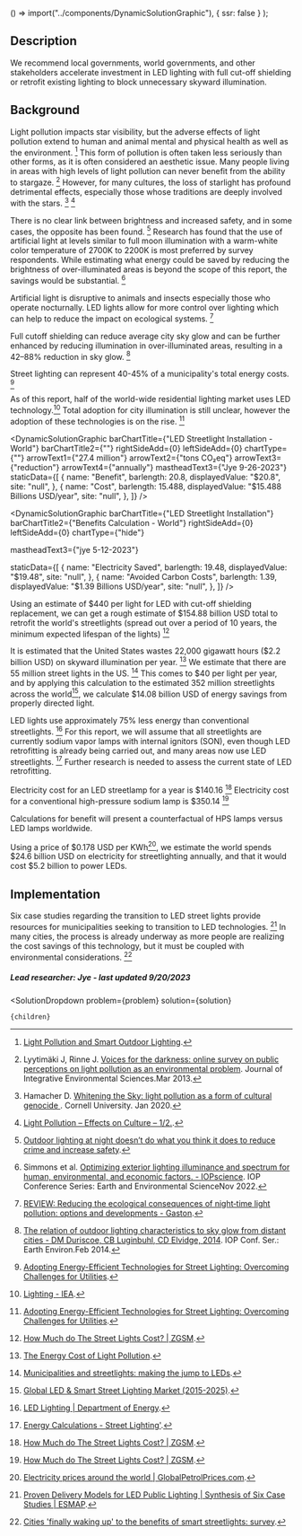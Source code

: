 
  () => import("../components/DynamicSolutionGraphic"),
  { ssr: false }
);


## Description


We recommend local governments, world governments, and other stakeholders accelerate investment in LED lighting with full cut-off shielding or retrofit existing lighting to block unnecessary skyward illumination.


## Background


Light pollution impacts star visibility, but the adverse effects of light pollution extend to human and animal mental and physical health as well as the environment. [^"1"] This form of pollution is often taken less seriously than other forms, as it is often considered an aesthetic issue. Many people living in areas with high levels of light pollution can never benefit from the ability to stargaze. [^"3"] However, for many cultures, the loss of starlight has profound detrimental effects, especially those whose traditions are deeply involved with the stars. [^"2"] [^"9"]


There is no clear link between brightness and increased safety, and in some cases, the opposite has been found. [^"6"] Research has found that the use of artificial light at levels similar to full moon illumination with a warm-white color temperature of 2700K to 2200K is most preferred by survey respondents. While estimating what energy could be saved by reducing the brightness of over-illuminated areas is beyond the scope of this report, the savings would be substantial. [^"4"]


Artificial light is disruptive to animals and insects especially those who operate nocturnally. LED lights allow for more control over lighting which can help to reduce the impact on ecological systems. [^"11"]


Full cutoff shielding can reduce average city sky glow and can be further enhanced by reducing illumination in over-illuminated areas, resulting in a 42–88% reduction in sky glow. [^"5"]


Street lighting can represent 40-45% of a municipality's total energy costs. [^"12"]


As of this report, half of the world-wide residential lighting market uses LED technology.[^"22"] Total adoption for city illumination is still unclear, however the adoption of these technologies is on the rise. [^"12"]


<DynamicSolutionGraphic
  barChartTitle={"LED Streetlight Installation - World"}
  barChartTitle2={""}
  rightSideAdd={0}
  leftSideAdd={0}
  chartType={""}
  arrowText1={"27.4 million"}
  arrowText2={"tons CO₂eq"}
  arrowText3={"reduction"}
  arrowText4={"annually"}
  mastheadText3={"Jye 9-26-2023"}
 staticData={[
    {
      name: "Benefit",
      barlength: 20.8,
      displayedValue: "$20.8",
      site: "null",
    },
        {
      name: "Cost",
      barlength: 15.488,
      displayedValue: "$15.488 Billions USD/year",
      site: "null",
    },
  ]}
/>



<DynamicSolutionGraphic
  barChartTitle={"LED Streetlight Installation"}
  barChartTitle2={"Benefits Calculation - World"}
  rightSideAdd={0}
  leftSideAdd={0}
  chartType={"hide"}

  mastheadText3={"jye 5-12-2023"}
  
  
  staticData={[
    {
      name: "Electricity Saved",
      barlength: 19.48,
      displayedValue: "$19.48",
      site: "null",
    },
    {
      name: "Avoided Carbon Costs",
      barlength: 1.39,
      displayedValue: "$1.39 Billions USD/year",
      site: "null",
    },
  ]}
/>



Using an estimate of $440 per light for LED with cut-off shielding replacement, we can get a rough estimate of $154.88 billion USD total to retrofit the world's streetlights (spread out over a period of 10 years, the minimum expected lifespan of the lights) [^"20"] 


It is estimated that the United States wastes 22,000 gigawatt hours ($2.2 billion USD) on skyward illumination per year. [^"18"] We estimate that there are 55 million street lights in the US. [^"19"] This comes to $40 per light per year, and by applying this calculation to the estimated 352 million streetlights across the world[^"7"], we calculate $14.08 billion USD of energy savings from properly directed light.


LED lights use approximately 75% less energy than conventional streetlights. [^"21"] For this report, we will assume that all streetlights are currently sodium vapor lamps with internal ignitors (SON), even though LED retrofitting is already being carried out, and many areas now use LED streetlights. [^"24"] Further research is needed to assess the current state of LED retrofitting.


Electricity cost for an LED streetlamp for a year is $140.16 [^"20"]
Electricity cost for a conventional high-pressure sodium lamp is $350.14 [^"20"]


Calculations for benefit will present a counterfactual of HPS lamps versus LED lamps worldwide.


Using a price of $0.178 USD per KWh[^"25"], we estimate the world spends $24.6 billion USD on electricity for streetlighting annually, and that it would cost $5.2 billion to power LEDs.





## Implementation


Six case studies regarding the transition to LED street lights provide resources for municipalities seeking to transition to LED technologies. [^"15"] In many cities, the process is already underway as more people are realizing the cost savings of this technology, but it must be coupled with environmental considerations. [^"16"]




##### Lead researcher: Jye - last updated 9/20/2023




[^"1"]:  [Light Pollution and Smart Outdoor Lighting](https://dergipark.org.tr/en/download/article-file/1555622). 
[^"2"]: Hamacher D. [Whitening the Sky: light pollution as a form of cultural genocide ](https://arxiv.org/ftp/arxiv/papers/2001/2001.11527.pdf). Cornell University. Jan 2020.
[^"3"]: Lyytimäki J, Rinne J. [Voices for the darkness: online survey on public perceptions on light pollution as an environmental problem](https://www.tandfonline.com/doi/full/10.1080/1943815X.2013.824487). Journal of Integrative Environmental Sciences.Mar 2013.
[^"4"]: Simmons et al. [Optimizing exterior lighting illuminance and spectrum for human, environmental, and economic factors. - IOPscience](https://iopscience.iop.org/article/10.1088/1755-1315/1099/1/012047). IOP Conference Series: Earth and Environmental ScienceNov 2022.
[^"5"]:  [The relation of outdoor lighting characteristics to sky glow from distant cities - DM Duriscoe, CB Luginbuhl, CD Elvidge, 2014](https://journals.sagepub.com/doi/10.1177/1477153513506729). IOP Conf. Ser.: Earth Environ.Feb 2014.
[^"6"]:  [Outdoor lighting at night doesn’t do what you think it does to reduce crime and increase safety](https://darksky.org/resources/what-is-light-pollution/effects/safety/). 
[^"7"]:  [Global LED & Smart Street Lighting Market (2015-2025)](https://www.prnewswire.com/news-releases/global-led--smart-street-lighting-market-2015-2025-300277486.html). 
[^"8"]:  [United States Census Bureu](https://www.census.gov/). 
[^"9"]:  [Light Pollution – Effects on Culture – 1/2.](https://rasc.ca/sites/default/files/LightPollution-EffectsonCulture.pdf). 
[^"10"]:  [Outdoor lighting at night doesn’t do what you think it does to reduce crime and increase safety](https://darksky.org/resources/what-is-light-pollution/effects/safety/). 
[^"11"]:  [REVIEW: Reducing the ecological consequences of night‐time light pollution: options and developments - Gaston](https://besjournals.onlinelibrary.wiley.com/doi/full/10.1111/j.1365-2664.2012.02212.x). 
[^"12"]:  [Adopting Energy-Efficient Technologies for Street Lighting: Overcoming Challenges for Utilities](https://escholarship.org/content/qt8359x29b/qt8359x29b.pdf?t=p7e214). 
[^"13"]:  [How Long Do LED Street Lights Last - Olympia Lighting, Inc.](https://olympialighting.com/how-long-do-led-street-lights-last/). 
[^"14"]:  [Safe Streets: LA Bureau of Street Lighting](https://lalights.lacity.org/residents/safe_streets.html). 
[^"15"]:  [Proven Delivery Models for LED Public Lighting | Synthesis of Six Case Studies | ESMAP](https://www.esmap.org/node/57252). 
[^"16"]:  [Cities 'finally waking up' to the benefits of smart streetlights: survey](https://www.smartcitiesdive.com/news/survey-smart-streetlights-LED-northeast-group/577227/). 
[^"17"]:  [Population Division |](https://www.un.org/development/desa/pd/). 
[^"18"]:  [The Energy Cost of Light Pollution](https://futurism.com/the-energy-cost-of-light-pollution). 
[^"19"]:  [Municipalities and streetlights: making the jump to LEDs](https://www.eaton.com/tw/en-us/company/news-insights/lighting-resource/trends/municipalities-and-streetlights-making-the-jump-to-leds.html). 
[^"20"]:  [How Much do The Street Lights Cost? | ZGSM](https://www.zgsm-china.com/blog/how-much-do-the-street-lights-cost.html). 
[^"21"]:  [LED Lighting | Department of Energy](https://www.energy.gov/energysaver/led-lighting). 
[^"22"]:  [Lighting - IEA](https://www.iea.org/energy-system/buildings/lighting). 
[^"23"]: Asif et al. [Adaptive Control of Streetlights Using Deep Learning for the Optimization of Energy Consumption during Late Hours](https://www.mdpi.com/1996-1073/15/17/6337). Energies.August 2022.
[^"24"]:  [Energy Calculations - Street Lighting'](https://www.wlclighting.co.uk/post/energy-calculations-street-lighting). 
[^"25"]:  [Electricity prices around the world | GlobalPetrolPrices.com](https://www.globalpetrolprices.com/electricity_prices/). 


  <SolutionDropdown 
    problem={problem} 
    solution={solution}
  >
    {children}
  </SolutionDropdown>


